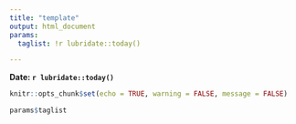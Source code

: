 ```yaml
---
title: "template"
output: html_document
params:
  taglist: !r lubridate::today()

---
```


**Date: `r lubridate::today()`**

```r
knitr::opts_chunk$set(echo = TRUE, warning = FALSE, message = FALSE)
```

```r

params$taglist

```

